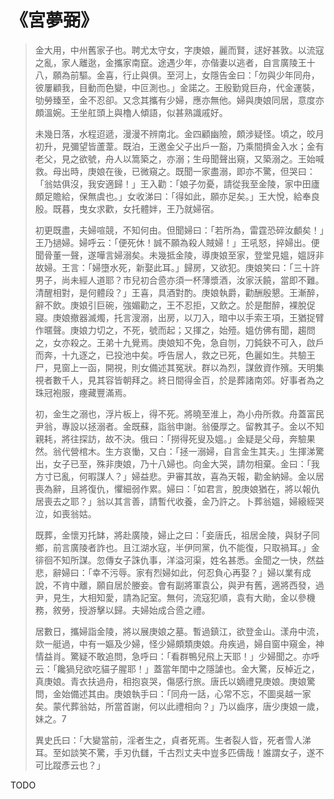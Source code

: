 # 《宮夢弼》

> 金大用，中州舊家子也。聘尤太守女，字庚娘，麗而賢，逑好甚敦。以流寇之亂，家人離逖，金攜家南竄。途遇少年，亦偕妻以逃者，自言廣陵王十八，願為前驅。金喜，行止與俱。至河上，女隱告金曰：「勿與少年同舟，彼屢顧我，目動而色變，中叵測也。」金諾之。王殷勤覓巨舟，代金運裝，劬勞臻至，金不忍卻。又念其攜有少婦，應亦無他。婦與庚娘同居，意度亦頗溫婉。王坐舡頭上與櫓人傾語，似甚熟識戚好。
>
> 未幾日落，水程迢遞，漫漫不辨南北。金四顧幽險，頗涉疑怪。頃之，皎月初升，見彌望皆蘆葦。既泊，王邀金父子出戶一豁，乃乘間擠金入水；金有老父，見之欲號，舟人以篙築之，亦溺；生母聞聲出窺，又築溺之。王始喊救。母出時，庚娘在後，已微窺之。既聞一家盡溺，即亦不驚，但哭曰：「翁姑俱沒，我安適歸！」王入勸：「娘子勿憂，請從我至金陵，家中田廬頗足贍給，保無虞也。」女收涕曰：「得如此，願亦足矣。」王大悅，給奉良殷。既暮，曳女求歡，女托體姅，王乃就婦宿。
>
> 初更既盡，夫婦喧競，不知何由。但聞婦曰：「若所為，雷霆恐碎汝顱矣！」王乃撾婦。婦呼云：「便死休！誠不願為殺人賊婦！」王吼怒，捽婦出。便聞骨董一聲，遂嘩言婦溺矣。未幾抵金陵，導庚娘至家，登堂見媼，媼訝非故婦。王言：「婦墮水死，新娶此耳。」歸房，又欲犯。庚娘笑曰：「三十許男子，尚未經人道耶？市兒初合巹亦須一杯薄漿酒，汝家沃饒，當即不難。清醒相對，是何體段？」王喜，具酒對酌。庚娘執爵，勸酬殷懇。王漸醉，辭不飲。庚娘引巨碗，強媚勸之，王不忍拒，又飲之。於是酣醉，裸脫促寢。庚娘撤器滅燭，托言溲溺，出房，以刀入，暗中以手索王項，王猶捉臂作暱聲。庚娘力切之，不死，號而起；又揮之，始殪。媼仿佛有聞，趨問之，女亦殺之。王弟十九覺焉。庚娘知不免，急自刎，刀鈍鈌不可入，啟戶而奔，十九逐之，已投池中矣。呼告居人，救之已死，色麗如生。共驗王尸，見窗上一函，開視，則女備述其冤狀。群以為烈，謀斂資作殯。天明集視者數千人，見其容皆朝拜之。終日間得金百，於是葬諸南郊。好事者為之珠冠袍服，瘞藏豐滿焉。
>
> 初，金生之溺也，浮片板上，得不死。將曉至淮上，為小舟所救。舟蓋富民尹翁，專設以拯溺者。金既蘇，詣翁申謝。翁優厚之。留教其子。金以不知親耗，將往探訪，故不決。俄曰：「撈得死叟及媼。」金疑是父母，奔驗果然。翁代營棺木。生方哀慟，又白：「拯一溺婦，自言金生其夫。」生揮涕驚出，女子已至，殊非庚娘，乃十八婦也。向金大哭，請勿相棄。金曰：「我方寸已亂，何暇謀人？」婦益悲。尹審其故，喜為天報，勸金納婦。金以居喪為辭，且將復仇，懼細弱作累。婦曰：「如君言，脫庚娘猶在，將以報仇居喪去之耶？」翁以其言善，請暫代收養，金乃許之。卜葬翁媼，婦縗絰哭泣，如喪翁姑。
>
> 既葬，金懷刃托缽，將赴廣陵，婦止之曰：「妾唐氏，祖居金陵，與豺子同鄉，前言廣陵者詐也。且江湖水寇，半伊同黨，仇不能復，只取禍耳。」金徘徊不知所謀。忽傳女子誅仇事，洋溢河渠，姓名甚悉。金聞之一快，然益悲，辭婦曰：「幸不污辱。家有烈婦如此，何忍負心再娶？」婦以業有成說，不肯中離，願自居於媵妾。會有副將軍袁公，與尹有舊，適將西發，過尹，見生，大相知愛，請為記室。無何，流寇犯順，袁有大勛，金以參機務，敘勞，授游擊以歸。夫婦始成合巹之禮。
>
> 居數日，攜婦詣金陵，將以展庚娘之墓。暫過鎮江，欲登金山。漾舟中流，欻一艇過，中有一嫗及少婦，怪少婦頗類庚娘。舟疾過，婦自窗中窺金，神情益肖。驚疑不敢追問，急呼曰：「看群鴨兒飛上天耶！」少婦聞之。亦呼云：「饞猧兒欲吃貓子腥耶！」蓋當年閨中之隱謔也。金大驚，反棹近之，真庚娘。青衣扶過舟，相抱哀哭，傷感行旅。唐氏以嫡禮見庚娘。庚娘驚問，金始備述其由。庚娘執手曰：「同舟一話，心常不忘，不圖吳越一家矣。蒙代葬翁姑，所當首謝，何以此禮相向？」乃以齒序，唐少庚娘一歲，妹之。7
>
> 異史氏曰：「大變當前，淫者生之，貞者死焉。生者裂人眥，死者雪人涕耳。至如談笑不驚，手刃仇讎，千古烈丈夫中豈多匹儔哉！誰謂女子，遂不可比蹤彥云也？」

TODO
